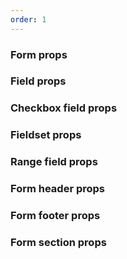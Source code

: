 ```yaml
---
order: 1
---
```



### Form props

<PropsTable heading="" props={FormProps} />

### Field props

<PropsTable heading="" props={FieldProps} />

### Checkbox field props

<PropsTable heading="" props={CheckboxFieldProps} />

### Fieldset props

<PropsTable heading="" props={FieldsetProps} />

### Range field props

<PropsTable heading="" props={CheckboxFieldProps} />

### Form header props

<PropsTable heading="" props={FormHeaderProps} />

### Form footer props

<PropsTable heading="" props={FormFooterProps} />

### Form section props

<PropsTable heading="" props={FormSectionProps} />

